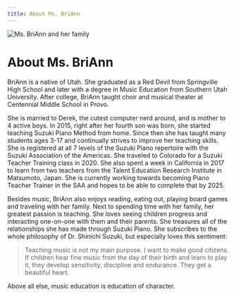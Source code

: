 ```yaml
---
title: About Ms. BriAnn
---
```


![Ms. BriAnn and her family](./family.jpg)

# About Ms. BriAnn

BriAnn is a native of Utah. She graduated as a Red Devil from Springville High School and later with a degree in Music
Education from Southern Utah University. After college, BriAnn taught choir and musical theater at Centennial Middle
School in Provo.

She is married to Derek, the cutest computer nerd around, and is mother to 4 active boys. In 2015, right after her
fourth son was born, she started teaching Suzuki Piano Method from home. Since then she has taught many students ages
3-17 and continually strives to improve her teaching skills. She is registered at all 7 levels of the Suzuki Piano repertoire
with the Suzuki Association of the Americas. She traveled to Colorado for a Suzuki Teacher Training class in 2020. She also
spent a week in California in 2017 to learn from two teachers from the Talent Education Research Institute in
Matsumoto, Japan. She is currently working towards becoming Piano Teacher Trainer in the SAA and hopes to be able to
complete that by 2025.

Besides music, BriAnn also enjoys reading, eating out, playing board games and traveling with her family. Next to
spending time with her family, her greatest passion is teaching. She loves seeing children progress and interacting
one-on-one with them and their parents. She treasures all of the relationships she has made through Suzuki Piano. She
subscribes to the whole philosophy of Dr. Shinichi Suzuki, but especially loves this sentiment:

> Teaching music is not my main purpose. I want to make good citizens. If children hear fine music from the day of
> their birth and learn to play it, they develop sensitivity, discipline and endurance. They get a beautiful heart.

Above all else, music education is education of character.
